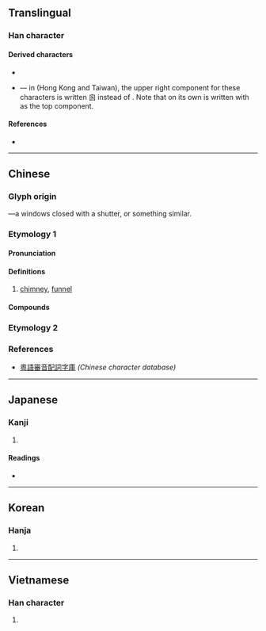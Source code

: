 {{also|囱|匆}}
{{character info}}
==Translingual==

===Han character===
{{Han char|rn=31|rad=囗|as=04|sn=7|four=26000|canj=HWKK|ids=⿱丿⿴囗⿻丿㐅,⿱丿⿴囗⿻㐅丿}}

====Derived characters====
* {{l|mul|[[𢭇]], [[𤗄]], [[𥓁]], [[𦕻]], [[𤴙]], [[𥫑]], [[𢍍]], [[𠭛]]}} <!-- Not sure about 𦹰, 𦠷, 𥀮 -->
* {{l|mul|[[窗]], [[蔥]], [[聰]], [[憁]], [[熜]], [[璁]]}} — in {{w|traditional Chinese}} (Hong Kong and Taiwan), the upper right component for these characters is written 囪 instead of {{l|mul|囱}}. Note that {{l|mul|悤}} on its own is written with {{l|mul|囱}} as the top component.

====References====
* {{Han ref|kx=0217.130|dj=0444.160|hdz=10715.061|uh=56EA|ud=22250}}

----

==Chinese==
{{zh-forms|s=囱|alt=囱,窗,𡆧}}

===Glyph origin===
{{Han etym}}
{{liushu|p}}&mdash;a windows closed with a shutter, or something similar.

===Etymology 1===

====Pronunciation====
{{zh-pron
|m=cōng
|c=cung1,tung1
|c_note=cung1 - literary; tung1 - vernacular
|h=pfs=
|md=
|mn=ml:chhong
|w=
|mc=1
|oc=y
|cat=n
}}

====Definitions====
{{zh-hanzi}}

# [[chimney]], [[funnel]] <!--[1]《廣韻·上平聲·東·怱》囪：竈突。[2]《集韻》囪：麤叢切，𠀤音聰。竈突也。--> <!-- Note: 竈 or 灶 is kitchen stove/furnace -->

====Compounds====
{{zh-der|煙囪:[[chimney]]}}

===Etymology 2===
{{zh-see|窗|v}}

===References===
* [http://humanum.arts.cuhk.edu.hk/Lexis/lexi-can/ 粵語審音配詞字庫] ''(Chinese character database)''

----

==Japanese==

===Kanji===
{{ja-kanji|grade=|rs=囗04}}

# {{rfdef|ja|sort=囗04}}

====Readings====
* {{ja-readings|on=[[そう]] (sō), [[す]] (su)|kun=[[てんまど]] (temmado), [[まど]] (mado), [[けむだし]] (kemudashi)}}

----

==Korean==

===Hanja===
{{ko-hanja|hangeul=[[창]], [[총]]|rv=chang, chong|mr=ch'ang, ch'ong}}

# {{rfdef|ko|sort=囗04}}

----

==Vietnamese==

===Han character===
{{vi-hantu|[[song]], [[thông]]|rs=囗04}}

# {{rfdef|vi}}